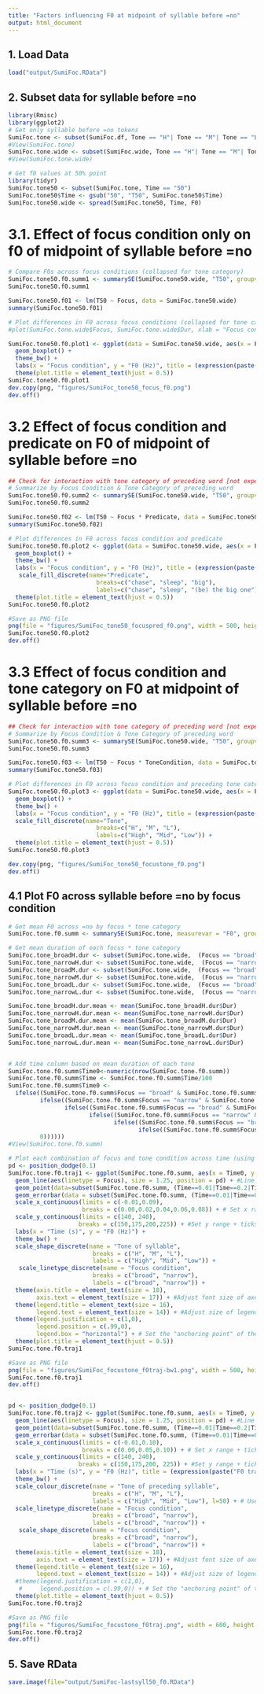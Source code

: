 ```yaml
---
title: "Factors influencing F0 at midpoint of syllable before =no"
output: html_document
---
```


## 1. Load Data
```r
load("output/SumiFoc.RData")
```

## 2. Subset data for syllable before =no
```r
library(Rmisc)
library(ggplot2)
# Get only syllable before =no tokens
SumiFoc.tone <- subset(SumiFoc.df, Tone == "H"| Tone == "M"| Tone == "L")
#View(SumiFoc.tone)
SumiFoc.tone.wide <- subset(SumiFoc.wide, Tone == "H"| Tone == "M"| Tone == "L")
#View(SumiFoc.tone.wide)

# Get f0 values at 50% point
library(tidyr)
SumiFoc.tone50 <- subset(SumiFoc.tone, Time == "50")
SumiFoc.tone50$Time <- gsub("50", "T50", SumiFoc.tone50$Time)
SumiFoc.tone50.wide <- spread(SumiFoc.tone50, Time, F0)
```

# 3.1. Effect of focus condition only on f0 of midpoint of syllable before =no
```r
# Compare F0s across focus conditions (collapsed for tone category)
SumiFoc.tone50.f0.summ1 <- summarySE(SumiFoc.tone50.wide, "T50", groupvars = "Focus", na.rm = TRUE)
SumiFoc.tone50.f0.summ1

SumiFoc.tone50.f01 <- lm(T50 ~ Focus, data = SumiFoc.tone50.wide)
summary(SumiFoc.tone50.f01)

# Plot differences in F0 across focus conditions (collapsed for tone category)
#plot(SumiFoc.tone.wide$Focus, SumiFoc.tone.wide$Dur, xlab = "Focus condition", ylab = "F0 (ms)", main = expression(paste("F0 of ", italic("=no"), " by focus condition")))

SumiFoc.tone50.f0.plot1 <- ggplot(data = SumiFoc.tone50.wide, aes(x = Focus, fill = Focus, y = T50)) +
  geom_boxplot() +
  theme_bw() +
  labs(x = "Focus condition", y = "F0 (Hz)", title = (expression(paste("F0 at midpoint of syllable before ", italic("=no"), ", by focus condition")))) +
  theme(plot.title = element_text(hjust = 0.5))
SumiFoc.tone50.f0.plot1
dev.copy(png, "figures/SumiFoc_tone50_focus_f0.png")
dev.off()
```

# 3.2 Effect of focus condition and predicate on F0 of midpoint of syllable before =no
```r
## Check for interaction with tone category of preceding word [not expected]
# Summarize by Focus Condition & Tone Category of preceding word
SumiFoc.tone50.f0.summ2 <- summarySE(SumiFoc.tone50.wide, "T50", groupvars = c("Focus", "Predicate"), na.rm = TRUE)
SumiFoc.tone50.f0.summ2

SumiFoc.tone50.f02 <- lm(T50 ~ Focus * Predicate, data = SumiFoc.tone50.wide)
summary(SumiFoc.tone50.f02)

# Plot differences in F0 across focus condition and predicate
SumiFoc.tone50.f0.plot2 <- ggplot(data = SumiFoc.tone50.wide, aes(x = Focus, fill = Predicate,  y = T50)) +
  geom_boxplot() +
  theme_bw() +
  labs(x = "Focus condition", y = "F0 (Hz)", title = (expression(paste("F0 at midpoint of syllable before ", italic("=no"), ", by focus condition and predicate")))) +
   scale_fill_discrete(name="Predicate",
                         breaks=c("chase", "sleep", "big"),
                         labels=c("chase", "sleep", "(be) the big one")) +
  theme(plot.title = element_text(hjust = 0.5))
SumiFoc.tone50.f0.plot2

#Save as PNG file
png(file = "figures/SumiFoc_tone50_focuspred_f0.png", width = 500, height = 450, res = 72)
SumiFoc.tone50.f0.plot2
dev.off()
```

# 3.3 Effect of focus condition and tone category on F0 at midpoint of syllable before =no
```r
## Check for interaction with tone category of preceding word [not expected]
# Summarize by Focus Condition & Tone Category of preceding word
SumiFoc.tone50.f0.summ3 <- summarySE(SumiFoc.tone50.wide, "T50", groupvars = c("Focus", "ToneCondition"), na.rm = TRUE)
SumiFoc.tone50.f0.summ3

SumiFoc.tone50.f03 <- lm(T50 ~ Focus * ToneCondition, data = SumiFoc.tone50.wide)
summary(SumiFoc.tone50.f03)

# Plot differences in F0 across focus condition and preceding tone category
SumiFoc.tone50.f0.plot3 <- ggplot(data = SumiFoc.tone50.wide, aes(x = Focus, fill = ToneCondition,  y = T50)) +
  geom_boxplot() +
  theme_bw() +
  labs(x = "Focus condition", y = "F0 (Hz)", title = (expression(paste("F0 at midpoint of syllable before ", italic("=no"), ", by focus condition and tone category")))) +
  scale_fill_discrete(name="Tone",
                         breaks=c("H", "M", "L"),
                         labels=c("High", "Mid", "Low")) +
  theme(plot.title = element_text(hjust = 0.5))
SumiFoc.tone50.f0.plot3

dev.copy(png, "figures/SumiFoc_tone50_focustone_f0.png")
dev.off()
```

## 4.1 Plot F0 across syllable before =no by focus condition
```r
# Get mean F0 across =no by focus * tone category
SumiFoc.tone.f0.summ <- summarySE(SumiFoc.tone, measurevar = "F0", groupvars=c("Focus", "ToneCondition", "Time"), na.rm=TRUE, conf.interval=0.95, .drop=TRUE)

# Get mean duration of each focus * tone category
SumiFoc.tone_broadH.dur <- subset(SumiFoc.tone.wide,  (Focus == "broad" & ToneCondition == "H"),  select = c(Focus, ToneCondition, Dur))
SumiFoc.tone_narrowH.dur <- subset(SumiFoc.tone.wide,  (Focus == "narrow" & ToneCondition == "H"),  select = c(Focus, ToneCondition, Dur))
SumiFoc.tone_broadM.dur <- subset(SumiFoc.tone.wide,  (Focus == "broad" & ToneCondition == "M"),  select = c(Focus, ToneCondition, Dur))
SumiFoc.tone_narrowM.dur <- subset(SumiFoc.tone.wide,  (Focus == "narrow" & ToneCondition == "M"),  select = c(Focus, ToneCondition, Dur))
SumiFoc.tone_broadL.dur <- subset(SumiFoc.tone.wide,  (Focus == "broad" & ToneCondition == "L"),  select = c(Focus, ToneCondition, Dur))
SumiFoc.tone_narrowL.dur <- subset(SumiFoc.tone.wide,  (Focus == "narrow" & ToneCondition == "L"),  select = c(Focus, ToneCondition, Dur))

SumiFoc.tone_broadH.dur.mean <- mean(SumiFoc.tone_broadH.dur$Dur)
SumiFoc.tone_narrowH.dur.mean <- mean(SumiFoc.tone_narrowH.dur$Dur)
SumiFoc.tone_broadM.dur.mean <- mean(SumiFoc.tone_broadM.dur$Dur)
SumiFoc.tone_narrowM.dur.mean <- mean(SumiFoc.tone_narrowM.dur$Dur)
SumiFoc.tone_broadL.dur.mean <- mean(SumiFoc.tone_broadL.dur$Dur)
SumiFoc.tone_narrowL.dur.mean <- mean(SumiFoc.tone_narrowL.dur$Dur)


# Add time column based on mean duration of each tone
SumiFoc.tone.f0.summ$Time0<-numeric(nrow(SumiFoc.tone.f0.summ))
SumiFoc.tone.f0.summ$Time <- SumiFoc.tone.f0.summ$Time/100
SumiFoc.tone.f0.summ$Time0 <-
  ifelse((SumiFoc.tone.f0.summ$Focus == "broad" & SumiFoc.tone.f0.summ$ToneCondition == "H"), SumiFoc.tone.f0.summ$Time*SumiFoc.tone_broadH.dur.mean,
         ifelse((SumiFoc.tone.f0.summ$Focus == "narrow" & SumiFoc.tone.f0.summ$ToneCondition == "H"), SumiFoc.tone.f0.summ$Time*SumiFoc.tone_narrowH.dur.mean,
                ifelse((SumiFoc.tone.f0.summ$Focus == "broad" & SumiFoc.tone.f0.summ$ToneCondition == "M"), SumiFoc.tone.f0.summ$Time*SumiFoc.tone_broadM.dur.mean,
                       ifelse((SumiFoc.tone.f0.summ$Focus == "narrow" & SumiFoc.tone.f0.summ$ToneCondition == "M"), SumiFoc.tone.f0.summ$Time*SumiFoc.tone_narrowM.dur.mean,
                              ifelse((SumiFoc.tone.f0.summ$Focus == "broad" & SumiFoc.tone.f0.summ$ToneCondition == "L"), SumiFoc.tone.f0.summ$Time*SumiFoc.tone_broadL.dur.mean,
                                     ifelse((SumiFoc.tone.f0.summ$Focus == "narrow" & SumiFoc.tone.f0.summ$ToneCondition == "L"), SumiFoc.tone.f0.summ$Time*SumiFoc.tone_narrowL.dur.mean, 
         0))))))
#View(SumiFoc.tone.f0.summ)

# Plot each combination of focus and tone condition across time (using mean duration of each combination)
pd <- position_dodge(0.1)
SumiFoc.tone.f0.traj1 <- ggplot(SumiFoc.tone.f0.summ, aes(x = Time0, y = F0, shape = ToneCondition, group = interaction(ToneCondition, Focus))) + #Use x=Time for equal time
  geom_line(aes(linetype = Focus), size = 1.25, position = pd) + #Line type depends on Tone.
  geom_point(data=subset(SumiFoc.tone.f0.summ, (Time==0.01|Time==0.2|Time==0.4|Time==0.6|Time==0.8|Time==1)), aes(shape = ToneCondition), size = 5, position = pd) + #Only show the points for a subset of the data
  geom_errorbar(data = subset(SumiFoc.tone.f0.summ, (Time==0.01|Time==0.2|Time==0.4|Time==0.6|Time==0.8|Time==1)), aes(ymin = F0-sd/2, ymax = F0+sd/2), width = 1.0, position = pd) + #Only show half the SD for a subset of the data
  scale_x_continuous(limits = c(-0.01,0.09),
                     breaks = c(0.00,0.02,0.04,0.06,0.08)) + # Set x range + ticks
  scale_y_continuous(limits = c(140, 240), 
                    breaks = c(150,175,200,225)) + #Set y range + ticks
  labs(x = "Time (s)", y = "F0 (Hz)") +
  theme_bw() +
  scale_shape_discrete(name = "Tone of syllable",
                        breaks = c("H", "M", "L"),
                        labels = c("High", "Mid", "Low")) +  
   scale_linetype_discrete(name = "Focus condition",
                        breaks = c("broad", "narrow"),
                        labels = c("broad", "narrow")) +
  theme(axis.title = element_text(size = 18),
        axis.text = element_text(size = 17)) + #Adjust font size of axes
  theme(legend.title = element_text(size = 16),
        legend.text = element_text(size = 14)) + #Adjust size of legend
  theme(legend.justification = c(1,0),
        legend.position = c(.99,0),
        legend.box = "horizontal") + # Set the "anchoring point" of the legend (bottom-left is 0,0; top-right is 1,1); Put top-right corner of legend box in top-right corner of graph
  theme(plot.title = element_text(hjust = 0.5))
SumiFoc.tone.f0.traj1

#Save as PNG file
png(file = "figures/SumiFoc_focustone_f0traj-bw1.png", width = 500, height = 450, res = 72)
SumiFoc.tone.f0.traj1
dev.off()


pd <- position_dodge(0.1)
SumiFoc.tone.f0.traj2 <- ggplot(SumiFoc.tone.f0.summ, aes(x = Time0, y = F0, colour = ToneCondition, shape = Focus, group = interaction(ToneCondition, Focus))) + #Use x=Time for equal time
  geom_line(aes(linetype = Focus), size = 1.25, position = pd) + #Line type depends on Tone.
  geom_point(data=subset(SumiFoc.tone.f0.summ, (Time==0.01|Time==0.2|Time==0.4|Time==0.6|Time==0.8|Time==1)), aes(shape = Focus), size = 5, position = pd) + #Only show the points for a subset of the data
  geom_errorbar(data = subset(SumiFoc.tone.f0.summ, (Time==0.01|Time==0.2|Time==0.4|Time==0.6|Time==0.8|Time==1)), aes(ymin = F0-sd/2, ymax = F0+sd/2), width = 1.0, position = pd) + #Only show half the SD for a subset of the data
  scale_x_continuous(limits = c(-0.01,0.10),
                     breaks = c(0.00,0.05,0.10)) + # Set x range + ticks
  scale_y_continuous(limits = c(140, 240), 
                    breaks = c(150,175,200, 225)) + #Set y range + ticks
  labs(x = "Time (s)", y = "F0 (Hz)", title = (expression(paste("F0 trace across", italic("=no"), ", by focus condition and tone on preceding syllable")))) +
  theme_bw() +
  scale_colour_discrete(name = "Tone of preceding syllable",
                        breaks = c("H", "M", "L"),
                        labels = c("High", "Mid", "Low"), l=50) + # Use darker colors, lightness=50
  scale_linetype_discrete(name = "Focus condition",
                        breaks = c("broad", "narrow"),
                        labels = c("broad", "narrow")) +  
   scale_shape_discrete(name = "Focus condition",
                        breaks = c("broad", "narrow"),
                        labels = c("broad", "narrow")) +
  theme(axis.title = element_text(size = 18),
        axis.text = element_text(size = 17)) + #Adjust font size of axes
  theme(legend.title = element_text(size = 16),
        legend.text = element_text(size = 14)) + #Adjust size of legend
  #theme(legend.justification = c(1,0),
   #     legend.position = c(.99,0)) + # Set the "anchoring point" of the legend (bottom-left is 0,0; top-right is 1,1); Put top-right corner of legend box in top-right corner of graph
  theme(plot.title = element_text(hjust = 0.5))
SumiFoc.tone.f0.traj2

#Save as PNG file
png(file = "figures/SumiFoc_focustone_f0traj.png", width = 600, height = 450, res = 72)
SumiFoc.tone.f0.traj2
dev.off()
```

## 5. Save RData
```r
save.image(file="output/SumiFoc-lastsyll50_f0.RData")
```
